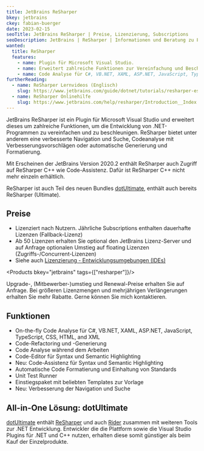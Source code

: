 ```yaml
---
title: JetBrains ReSharper
bkey: jetbrains
ckey: fabian-buerger
date: 2023-02-15
seoTitle: JetBrains ReSharper | Preise, Lizenzierung, Subscriptions
seoDescription: JetBrains | ReSharper | Informationen und Beratung zu Fragen bei Lizenzierung und Kosten.
wanted:
  title: ReSharper
  features:
    - name: Plugin für Microsoft Visual Studio.
    - name: Erweitert zahlreiche Funktionen zur Vereinfachung und Beschleunigung bei der Entwicklung von .NET-Programmen
    - name: Code Analyse für C#, VB.NET, XAML, ASP.NET, JavaScript, TypeScript, CSS, HTML, and XML
furtherReading:
  - name: ReSharper Lernvideos (Englisch)
    slug: https://www.jetbrains.com/guide/dotnet/tutorials/resharper-essentials/
  - name: ReSharper Onlinehilfe
    slug: https://www.jetbrains.com/help/resharper/Introduction__Index.html
---
```




<Intro>

JetBrains ReSharper ist ein Plugin für Microsoft Visual Studio und erweitert dieses um zahlreiche Funktionen, um die Entwicklung von .NET-Programmen zu vereinfachen und zu beschleunigen. ReSharper bietet unter anderem eine verbesserte Navigation und Suche, Codeanalyse mit Verbesserungsvorschlägen oder automatische Generierung und Formatierung.

Mit Erscheinen der JetBrains Version 2020.2 enthält ReSharper auch Zugriff auf ReSharper C++ wie Code-Assistenz. Dafür ist ReSharper C++ nicht mehr einzeln erhältlich.

ReSharper ist auch Teil des neuen Bundles [dotUltimate](/hersteller/jetbrains/dotultimate/), enthält auch bereits ReSharper (Ultimate).

</Intro>

<TOC />



## Preise

<ArrowList>

- Lizenziert nach Nutzern. Jährliche Subscriptions enthalten dauerhafte Lizenzen (Fallback-Lizenz)
- Ab 50 Lizenzen erhalten Sie optional den JetBrains Lizenz-Server und auf Anfrage optionalen Umstieg auf floating Lizenzen (Zugriffs-/Concurrent-Lizenzen)
- Siehe auch [Lizenzierung - Entwicklungsumgebungen (IDEs)](/hersteller/jetbrains/#kauf-und-lizenzierung)

</ArrowList>

<Products bkey="jetbrains" tags={["resharper"]}/>

<GetInTouch>

Upgrade-, (Mitbewerber-)umstieg und Renewal-Preise erhalten Sie auf Anfrage. Bei größeren Lizenzmengen und mehrjährigen Verlängerungen erhalten Sie mehr Rabatte. Gerne können Sie mich kontaktieren.

</GetInTouch>

## Funktionen


- On-the-fly Code Analyse für C#, VB.NET, XAML, ASP.NET, JavaScript, TypeScript, CSS, HTML, and XML
- Code-Refactoring und -Generierung
- Code Analyse während dem Arbeiten
- Code-Editor für Syntax und Semantic Highlighting
- Neu: Code-Assistenz für Syntax und Semantic Highlighting
- Automatische Code Formatierung und Einhaltung von Standards
- Unit Test Runner
- Einstiegspaket mit beliebten Templates zur Vorlage
- Neu: Verbesserung der Navigation und Suche


## All-in-One Lösung: dotUltimate

[dotUltimate](/hersteller/jetbrains/dotultimate/) enthält [ReSharper](/hersteller/jetbrains/resharper/) und auch [Rider](/hersteller/jetbrains/rider/) zusammen mit weiteren Tools zur .NET Entwicklung. Entwickler die die Plattform sowie die Visual Studio Plugins für .NET und C++ nutzen, erhalten diese somit günstiger als beim Kauf der Einzelprodukte.
